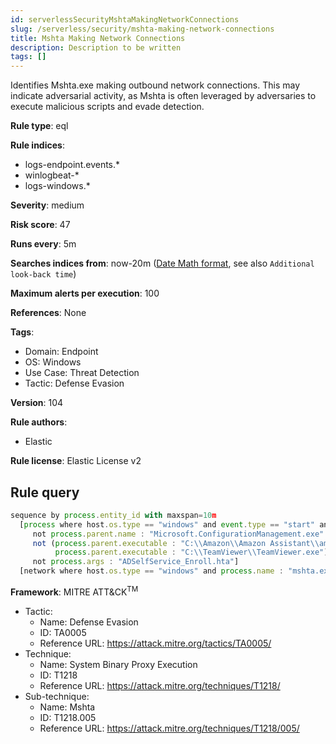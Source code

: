 ```yaml
---
id: serverlessSecurityMshtaMakingNetworkConnections
slug: /serverless/security/mshta-making-network-connections
title: Mshta Making Network Connections
description: Description to be written
tags: []
---
```


<div id="mshta-making-network-connections"></div>

Identifies Mshta.exe making outbound network connections. This may indicate adversarial activity, as Mshta is often leveraged by adversaries to execute malicious scripts and evade detection.

**Rule type**: eql

**Rule indices**: 

* logs-endpoint.events.*
* winlogbeat-*
* logs-windows.*

**Severity**: medium

**Risk score**: 47

**Runs every**: 5m

**Searches indices from**: now-20m ([Date Math format](((ref))/common-options.html#date-math), see also <DocLink id="serverlessSecurityRulesUiCreate" section="set-the-rules-schedule">`Additional look-back time`</DocLink>)

**Maximum alerts per execution**: 100

**References**: None

**Tags**: 

* Domain: Endpoint
* OS: Windows
* Use Case: Threat Detection
* Tactic: Defense Evasion

**Version**: 104

**Rule authors**: 

* Elastic

**Rule license**: Elastic License v2

## Rule query

```js
sequence by process.entity_id with maxspan=10m
  [process where host.os.type == "windows" and event.type == "start" and process.name : "mshta.exe" and
     not process.parent.name : "Microsoft.ConfigurationManagement.exe" and
     not (process.parent.executable : "C:\\Amazon\\Amazon Assistant\\amazonAssistantService.exe" or
          process.parent.executable : "C:\\TeamViewer\\TeamViewer.exe") and
     not process.args : "ADSelfService_Enroll.hta"]
  [network where host.os.type == "windows" and process.name : "mshta.exe"]

```

**Framework**: MITRE ATT&CK<sup>TM</sup>

* Tactic:
    * Name: Defense Evasion
    * ID: TA0005
    * Reference URL: https://attack.mitre.org/tactics/TA0005/
* Technique:
    * Name: System Binary Proxy Execution
    * ID: T1218
    * Reference URL: https://attack.mitre.org/techniques/T1218/
* Sub-technique:
    * Name: Mshta
    * ID: T1218.005
    * Reference URL: https://attack.mitre.org/techniques/T1218/005/

